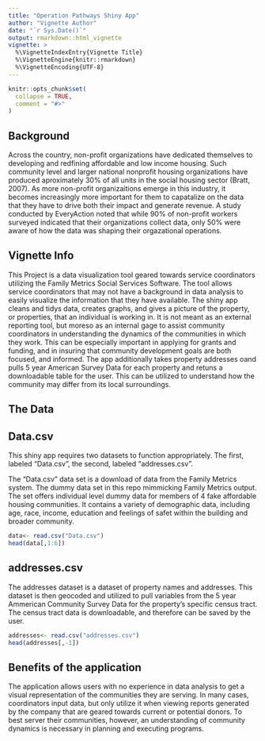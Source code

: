 ---
title: "Operation Pathways Shiny App"
author: "Vignette Author"
date: "`r Sys.Date()`"
output: rmarkdown::html_vignette
vignette: >
  %\VignetteIndexEntry{Vignette Title}
  %\VignetteEngine{knitr::rmarkdown}
  %\VignetteEncoding{UTF-8}
---

```{r setup, include = FALSE}
knitr::opts_chunk$set(
  collapse = TRUE,
  comment = "#>"
)
```


## Background 
Across the country, non-profit organizations have dedicated themselves to developing and redfining affordable and low income housing. Such community level and larger national nonprofit housing organizations have produced aproximately 30% of all units in the social housing sector (Bratt, 2007). As more non-profit organizaitions emerge in this industry, it becomes increasingly more important for them to capatalize on the data that they have to drive both their impact and generate revenue. A study conducted by EveryAction noted that while 90% of non-profit workers surveyed indicated that their organizations collect data, only 50% were aware of how the data was shaping their orgazational operations.

## Vignette Info

This Project is a data visualization tool geared towards service coordinators utilizing the Family Metrics Social Services Software. The tool allows service coordinators that may not have a background in data analysis to easily visualize the information that they have available. The shiny app cleans and tidys data, creates graphs, and gives a picture of the property, or properties, that an individual is working in. It is not meant as an external reporting tool, but moreso as an internal gage to assist community coordinators in understanding the dynamics of the communities in which they work. This can be especially important in applying for grants and funding, and in insuring that community development goals are both focused, and informed. The app additionally takes property addresses oand pulls 5 year American Survey Data for each property and retuns a downloadable table for the user. This can be utilized to understand how the community may differ from its local surroundings.


## The Data

## Data.csv
This shiny app requires two datasets to function appropriately. The first, labeled "Data.csv", the second, labeled "addresses.csv".

The "Data.csv" data set is a download of data from the Family Metrics system. The dummy data set in this repo mimmicking Family Metrics output. The set offers individual level dummy data for members of 4 fake affordable housing communities. It contains a variety of demographic data, including age, race, income, education and feelings of safet within the building and broader community.

```{r, echo = FALSE}
data<- read.csv("Data.csv")
head(data[,1:6])
```

## addresses.csv 
The addresses dataset is a dataset of property names and addresses. This dataset is then geocoded and utilized to pull variables from the 5 year Ammerican Community Survey Data for the property's specific census tract. The census tract data is downloadable, and therefore can be saved by the user. 

```{r, echo = FALSE}
addresses<- read.csv("addresses.csv")
head(addresses[,-1])
```

## Benefits of the application

The application allows users with no experience in data analysis to get a visual representation of the communities they are serving. In many cases, coordinators input data, but only utilize it when viewing reports generated by the company that are geared towards current or potential donors. To best server their communities, however, an understanding of community dynamics is necessary in planning and executing programs. 

